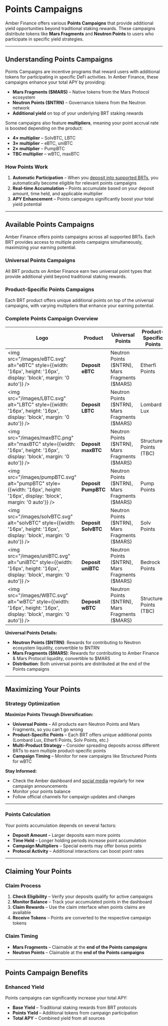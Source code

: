 # Points Campaigns

Amber Finance offers various **Points Campaigns** that provide additional yield opportunities beyond traditional staking rewards. These campaigns distribute tokens like **Mars Fragments** and **Neutron Points** to users who participate in specific yield strategies.

---

## Understanding Points Campaigns

Points Campaigns are incentive programs that reward users with additional tokens for participating in specific DeFi activities. In Amber Finance, these campaigns enhance your total APY by providing:

* **Mars Fragments (\$MARS)** – Native tokens from the Mars Protocol ecosystem
* **Neutron Points (\$NTRN)** – Governance tokens from the Neutron network
* **Additional yield** on top of your underlying BRT staking rewards

Some campaigns also feature **multipliers**, meaning your point accrual rate is boosted depending on the product:

* **4× multiplier** – SolvBTC, LBTC
* **3× multiplier** – eBTC, uniBTC
* **2× multiplier** – PumpBTC
* **TBC multiplier** – wBTC, maxBTC

### How Points Work

1. **Automatic Participation** – When you [deposit into supported BRTs](/user-guide/depositing), you automatically become eligible for relevant points campaigns
2. **Real-time Accumulation** – Points accumulate based on your deposit amount, time held, and applicable multiplier
3. **APY Enhancement** – Points campaigns significantly boost your total yield potential

---

## Available Points Campaigns

Amber Finance offers points campaigns across all supported BRTs. Each BRT provides access to multiple points campaigns simultaneously, maximizing your earning potential.

### Universal Points Campaigns

All BRT products on Amber Finance earn two universal point types that provide additional yield beyond traditional staking rewards.

### Product-Specific Points Campaigns

Each BRT product offers unique additional points on top of the universal campaigns, with varying multipliers that enhance your earning potential.

### Complete Points Campaign Overview

| Logo | Product | Universal Points | Product-Specific Points | Multiplier |
|------|---------|------------------|------------------------|------------|
| <img src="/images/eBTC.svg" alt="eBTC" style={{width: '16px', height: '16px', display: 'block', margin: '0 auto'}} /> | **Deposit eBTC** | Neutron Points (\$NTRN),<br />Mars Fragments (\$MARS) | Etherfi Points | 3× |
| <img src="/images/LBTC.svg" alt="LBTC" style={{width: '16px', height: '16px', display: 'block', margin: '0 auto'}} /> | **Deposit LBTC** | Neutron Points (\$NTRN),<br />Mars Fragments (\$MARS) | Lombard Lux | 4× |
| <img src="/images/maxBTC.png" alt="maxBTC" style={{width: '16px', height: '16px', display: 'block', margin: '0 auto'}} /> | **Deposit maxBTC** | Neutron Points (\$NTRN),<br />Mars Fragments (\$MARS) | Structured Points (TBC) | TBC |
| <img src="/images/pumpBTC.svg" alt="pumpBTC" style={{width: '16px', height: '16px', display: 'block', margin: '0 auto'}} /> | **Deposit PumpBTC** | Neutron Points (\$NTRN),<br />Mars Fragments (\$MARS) | Pump Points | 2× |
| <img src="/images/solvBTC.svg" alt="solvBTC" style={{width: '16px', height: '16px', display: 'block', margin: '0 auto'}} /> | **Deposit SolvBTC** | Neutron Points (\$NTRN),<br />Mars Fragments (\$MARS) | Solv Points | 4× |
| <img src="/images/uniBTC.svg" alt="uniBTC" style={{width: '16px', height: '16px', display: 'block', margin: '0 auto'}} /> | **Deposit uniBTC** | Neutron Points (\$NTRN),<br />Mars Fragments (\$MARS) | Bedrock Points | 3× |
| <img src="/images/WBTC.svg" alt="wBTC" style={{width: '16px', height: '16px', display: 'block', margin: '0 auto'}} /> | **Deposit wBTC** | Neutron Points (\$NTRN),<br />Mars Fragments (\$MARS) | Structured Points (TBC) | TBC |

**Universal Points Details:**
- **Neutron Points (\$NTRN)**: Rewards for contributing to Neutron ecosystem liquidity, convertible to \$NTRN
- **Mars Fragments (\$MARS)**: Rewards for contributing to Amber Finance & Mars Protocol liquidity, convertible to \$MARS
- **Distribution**: Both universal points are distributed at the end of the Points campaigns

---

## Maximizing Your Points

### Strategy Optimization

**Maximize Points Through Diversification:**

* **Universal Points** – All products earn Neutron Points and Mars Fragments, so you can’t go wrong
* **Product-Specific Points** – Each BRT offers unique additional points (Lombard Lux, Etherfi Points, Solv Points, etc.)
* **Multi-Product Strategy** – Consider spreading deposits across different BRTs to earn multiple product-specific points
* **Campaign Timing** – Monitor for new campaigns like Structured Points for wBTC

**Stay Informed:**

* Check the Amber dashboard and [social media](/socials) regularly for new campaign announcements
* Monitor your points balance
* Follow official channels for campaign updates and changes

---

### Points Calculation

Your points accumulation depends on several factors:

* **Deposit Amount** – Larger deposits earn more points
* **Time Held** – Longer holding periods increase point accumulation
* **Campaign Multipliers** – Special events may offer bonus points
* **Protocol Activity** – Additional interactions can boost point rates

---

## Claiming Your Points

### Claim Process

1. **Check Eligibility** – Verify your deposits qualify for active campaigns
2. **Monitor Balance** – Track your accumulated points in the dashboard
3. **Claim Rewards** – Use the claim interface when points claims are available
4. **Receive Tokens** – Points are converted to the respective campaign tokens

### Claim Timing

* **Mars Fragments** – Claimable at the **end of the Points campaigns**
* **Neutron Points** – Claimable at the **end of the Points campaigns**

---

## Points Campaign Benefits

### Enhanced Yield

Points campaigns can significantly increase your total APY:

* **Base Yield** – Traditional staking rewards from BRT protocols
* **Points Yield** – Additional tokens from campaign participation
* **Total APY** – Combined yield from all sources
